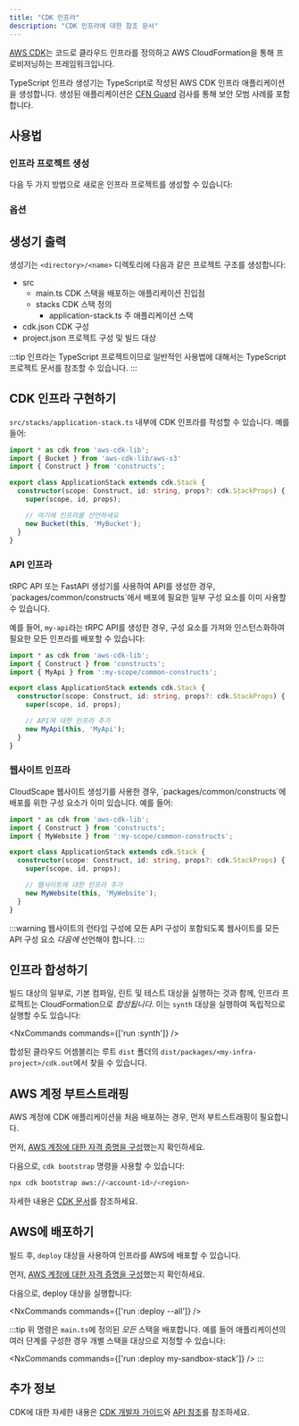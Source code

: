 ```yaml
---
title: "CDK 인프라"
description: "CDK 인프라에 대한 참조 문서"
---
```



[AWS CDK](https://docs.aws.amazon.com/cdk/v2/guide/home.html)는 코드로 클라우드 인프라를 정의하고 AWS CloudFormation을 통해 프로비저닝하는 프레임워크입니다.

TypeScript 인프라 생성기는 TypeScript로 작성된 AWS CDK 인프라 애플리케이션을 생성합니다. 생성된 애플리케이션은 [CFN Guard](https://docs.aws.amazon.com/cfn-guard/latest/ug/what-is-guard.html) 검사를 통해 보안 모범 사례를 포함합니다.

## 사용법

### 인프라 프로젝트 생성

다음 두 가지 방법으로 새로운 인프라 프로젝트를 생성할 수 있습니다:

<RunGenerator generator="ts#infra" />

### 옵션

<GeneratorParameters schema={schema} />

## 생성기 출력

생성기는 `<directory>/<name>` 디렉토리에 다음과 같은 프로젝트 구조를 생성합니다:

<FileTree>

  - src
    - main.ts CDK 스택을 배포하는 애플리케이션 진입점
    - stacks CDK 스택 정의
      - application-stack.ts 주 애플리케이션 스택
  - cdk.json CDK 구성
  - project.json 프로젝트 구성 및 빌드 대상

</FileTree>

:::tip
인프라는 TypeScript 프로젝트이므로 일반적인 사용법에 대해서는 <Link path="guides/typescript-project">TypeScript 프로젝트 문서</Link>를 참조할 수 있습니다.
:::

## CDK 인프라 구현하기

`src/stacks/application-stack.ts` 내부에 CDK 인프라를 작성할 수 있습니다. 예를 들어:

```ts title="src/stacks/application-stack.ts" {9-10}
import * as cdk from 'aws-cdk-lib';
import { Bucket } from 'aws-cdk-lib/aws-s3'
import { Construct } from 'constructs';

export class ApplicationStack extends cdk.Stack {
  constructor(scope: Construct, id: string, props?: cdk.StackProps) {
    super(scope, id, props);

    // 여기에 인프라를 선언하세요
    new Bucket(this, 'MyBucket');
  }
}
```

### API 인프라

<Link path="guides/trpc">tRPC API</Link> 또는 <Link path="guides/fastapi">FastAPI</Link> 생성기를 사용하여 API를 생성한 경우, `packages/common/constructs`에서 배포에 필요한 일부 구성 요소를 이미 사용할 수 있습니다.

예를 들어, `my-api`라는 tRPC API를 생성한 경우, 구성 요소를 가져와 인스턴스화하여 필요한 모든 인프라를 배포할 수 있습니다:

```ts title="src/stacks/application-stack.ts" {3, 9-10}
import * as cdk from 'aws-cdk-lib';
import { Construct } from 'constructs';
import { MyApi } from ':my-scope/common-constructs';

export class ApplicationStack extends cdk.Stack {
  constructor(scope: Construct, id: string, props?: cdk.StackProps) {
    super(scope, id, props);

    // API에 대한 인프라 추가
    new MyApi(this, 'MyApi');
  }
}
```

### 웹사이트 인프라

<Link path="guides/cloudscape-website">CloudScape 웹사이트</Link> 생성기를 사용한 경우, `packages/common/constructs`에 배포를 위한 구성 요소가 이미 있습니다. 예를 들어:

```ts title="src/stacks/application-stack.ts" {3, 9-10}
import * as cdk from 'aws-cdk-lib';
import { Construct } from 'constructs';
import { MyWebsite } from ':my-scope/common-constructs';

export class ApplicationStack extends cdk.Stack {
  constructor(scope: Construct, id: string, props?: cdk.StackProps) {
    super(scope, id, props);

    // 웹사이트에 대한 인프라 추가
    new MyWebsite(this, 'MyWebsite');
  }
}
```

:::warning
웹사이트의 <Link path="guides/cloudscape-website#runtime-configuration">런타임 구성</Link>에 모든 API 구성이 포함되도록 웹사이트를 모든 API 구성 요소 _다음에_ 선언해야 합니다.
:::

## 인프라 합성하기

빌드 대상의 일부로, <Link path="guides/typescript-project#building">기본 컴파일, 린트 및 테스트 대상</Link>을 실행하는 것과 함께, 인프라 프로젝트는 CloudFormation으로 _합성됩니다_. 이는 `synth` 대상을 실행하여 독립적으로 실행할 수도 있습니다:

<NxCommands commands={['run <my-infra>:synth']} />

합성된 클라우드 어셈블리는 루트 `dist` 폴더의 `dist/packages/<my-infra-project>/cdk.out`에서 찾을 수 있습니다.

## AWS 계정 부트스트래핑

AWS 계정에 CDK 애플리케이션을 처음 배포하는 경우, 먼저 부트스트래핑이 필요합니다.

먼저, [AWS 계정에 대한 자격 증명을 구성](https://docs.aws.amazon.com/sdkref/latest/guide/access.html)했는지 확인하세요.

다음으로, `cdk bootstrap` 명령을 사용할 수 있습니다:

```bash
npx cdk bootstrap aws://<account-id>/<region>
```

자세한 내용은 [CDK 문서](https://docs.aws.amazon.com/cdk/v2/guide/bootstrapping-env.html)를 참조하세요.

## AWS에 배포하기

빌드 후, `deploy` 대상을 사용하여 인프라를 AWS에 배포할 수 있습니다.

먼저, [AWS 계정에 대한 자격 증명을 구성](https://docs.aws.amazon.com/sdkref/latest/guide/access.html)했는지 확인하세요.

다음으로, deploy 대상을 실행합니다:

<NxCommands commands={['run <my-infra>:deploy --all']} />

:::tip
위 명령은 `main.ts`에 정의된 _모든_ 스택을 배포합니다. 예를 들어 애플리케이션의 여러 단계를 구성한 경우 개별 스택을 대상으로 지정할 수 있습니다:

<NxCommands commands={['run <my-infra>:deploy my-sandbox-stack']} />
:::

## 추가 정보

CDK에 대한 자세한 내용은 [CDK 개발자 가이드](https://docs.aws.amazon.com/cdk/v2/guide/core_concepts.html)와 [API 참조](https://docs.aws.amazon.com/cdk/api/v2/docs/aws-construct-library.html)를 참조하세요.